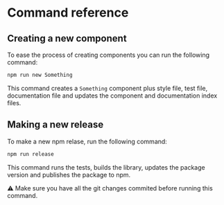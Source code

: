 # Command reference

## Creating a new component

To ease the process of creating components you can run the following command:

```sh
npm run new Something
```

This command creates a `Something` component plus style file, test file, documentation file and updates the component and documentation index files. 

## Making a new release

To make a new npm relase, run the following command:

```sh
npm run release
```

This command runs the tests, builds the library, updates the package version and publishes the package to npm.

⚠️ Make sure you have all the git changes commited before running this command.
